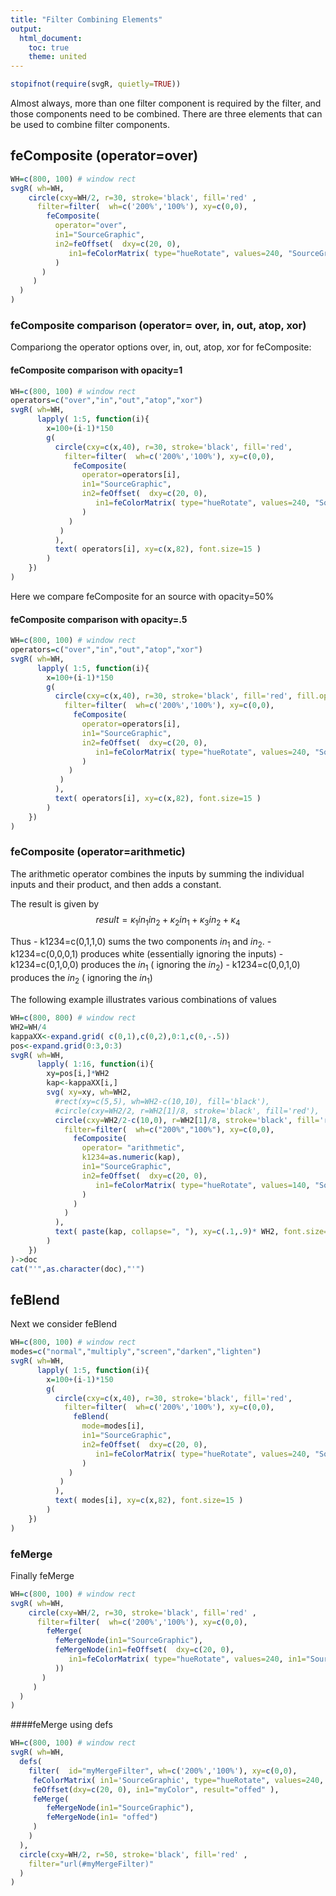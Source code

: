 ```yaml
---
title: "Filter Combining Elements"
output:
  html_document:
    toc: true
    theme: united
---
```



```r
stopifnot(require(svgR, quietly=TRUE))
```


Almost always, more than one filter component is required by the filter, and those components need to be combined. There are
three elements that can be used to combine filter components.

## feComposite (operator=over)


```r
WH=c(800, 100) # window rect
svgR( wh=WH,
    circle(cxy=WH/2, r=30, stroke='black', fill='red' ,
      filter=filter(  wh=c('200%','100%'), xy=c(0,0), 
        feComposite(  
          operator="over", 
          in1="SourceGraphic",
          in2=feOffset(  dxy=c(20, 0), 
             in1=feColorMatrix( type="hueRotate", values=240, "SourceGraphic")
          )
       )
     )
  )
)
```

### feComposite comparison (operator= over, in, out, atop, xor) 

Compariong the operator options over, in, out, atop, xor for feComposite:

#### feComposite comparison with opacity=1

```r
WH=c(800, 100) # window rect
operators=c("over","in","out","atop","xor")
svgR( wh=WH,
      lapply( 1:5, function(i){
        x=100+(i-1)*150
        g( 
          circle(cxy=c(x,40), r=30, stroke='black', fill='red',
            filter=filter(  wh=c('200%','100%'), xy=c(0,0), 
              feComposite(  
                operator=operators[i], 
                in1="SourceGraphic",
                in2=feOffset(  dxy=c(20, 0), 
                   in1=feColorMatrix( type="hueRotate", values=240, "SourceGraphic")
                )
             )
           )
          ),
          text( operators[i], xy=c(x,82), font.size=15 )
        )
    })
)
```


Here we compare feComposite for an source with opacity=50%

#### feComposite comparison with opacity=.5

```r
WH=c(800, 100) # window rect
operators=c("over","in","out","atop","xor")
svgR( wh=WH,
      lapply( 1:5, function(i){
        x=100+(i-1)*150
        g( 
          circle(cxy=c(x,40), r=30, stroke='black', fill='red', fill.opacity=0.5,
            filter=filter(  wh=c('200%','100%'), xy=c(0,0), 
              feComposite(  
                operator=operators[i], 
                in1="SourceGraphic",
                in2=feOffset(  dxy=c(20, 0), 
                   in1=feColorMatrix( type="hueRotate", values=240, "SourceGraphic")
                )
             )
           )
          ),
          text( operators[i], xy=c(x,82), font.size=15 )
        )
    })
)
```

### feComposite (operator=arithmetic)

The arithmetic operator combines the inputs by 
summing the individual inputs and their product, and then adds a constant.

The result is given by
$$ result= \kappa_1 in_1 in_2 + \kappa_2 in_1  + \kappa_3 in_2 + \kappa_4$$


Thus 
- k1234=c(0,1,1,0) sums the two components $in_1$ and $in_2$.
- k1234=c(0,0,0,1) produces white (essentially ignoring the inputs)
- k1234=c(0,1,0,0) produces the $in_1$ ( ignoring the $in_2$)
- k1234=c(0,0,1,0) produces the $in_2$ ( ignoring the $in_1$)

The following example illustrates various combinations of values

```r
WH=c(800, 800) # window rect
WH2=WH/4
kappaXX<-expand.grid( c(0,1),c(0,2),0:1,c(0,-.5))
pos<-expand.grid(0:3,0:3)
svgR( wh=WH,
      lapply( 1:16, function(i){
        xy=pos[i,]*WH2
        kap<-kappaXX[i,]
        svg( xy=xy, wh=WH2,
          #rect(xy=c(5,5), wh=WH2-c(10,10), fill='black'),
          #circle(cxy=WH2/2, r=WH2[1]/8, stroke='black', fill='red'),
          circle(cxy=WH2/2-c(10,0), r=WH2[1]/8, stroke='black', fill='red', #opacity=.5,
            filter=filter(  wh=c("200%","100%"), xy=c(0,0), 
              feComposite(  
                operator= "arithmetic", 
                k1234=as.numeric(kap),
                in1="SourceGraphic",
                in2=feOffset(  dxy=c(20, 0), 
                   in1=feColorMatrix( type="hueRotate", values=140, "SourceGraphic")
                )
              )
            )
          ),
          text( paste(kap, collapse=", "), xy=c(.1,.9)* WH2, font.size=15 , fill='black')
        )
    })
)->doc
cat("'",as.character(doc),"'")
```





## feBlend

Next we consider feBlend

```r
WH=c(800, 100) # window rect
modes=c("normal","multiply","screen","darken","lighten")
svgR( wh=WH,
      lapply( 1:5, function(i){
        x=100+(i-1)*150
        g( 
          circle(cxy=c(x,40), r=30, stroke='black', fill='red', 
            filter=filter(  wh=c('200%','100%'), xy=c(0,0), 
              feBlend(  
                mode=modes[i], 
                in1="SourceGraphic",
                in2=feOffset(  dxy=c(20, 0), 
                   in1=feColorMatrix( type="hueRotate", values=240, "SourceGraphic")
                )
             )
           )
          ),
          text( modes[i], xy=c(x,82), font.size=15 )
        )
    })
)
```


### feMerge

Finally feMerge

```r
WH=c(800, 100) # window rect
svgR( wh=WH,
    circle(cxy=WH/2, r=30, stroke='black', fill='red' ,
      filter=filter(  wh=c('200%','100%'), xy=c(0,0), 
        feMerge(  
          feMergeNode(in1="SourceGraphic"),
          feMergeNode(in1=feOffset(  dxy=c(20, 0), 
             in1=feColorMatrix( type="hueRotate", values=240, in1="SourceGraphic")
          ))
       )
     )
  )
)
```

####feMerge using defs
```r
WH=c(800, 100) # window rect
svgR( wh=WH,
  defs( 
    filter(  id="myMergeFilter", wh=c('200%','100%'), xy=c(0,0), 
     feColorMatrix( in1='SourceGraphic', type="hueRotate", values=240,  result='myColor'),
     feOffset(dxy=c(20, 0), in1="myColor", result="offed" ),
     feMerge(  
        feMergeNode(in1="SourceGraphic"),
        feMergeNode(in1= "offed")
     )
    )
  ),
  circle(cxy=WH/2, r=50, stroke='black', fill='red' , 
    filter="url(#myMergeFilter)"
  )
)
```


